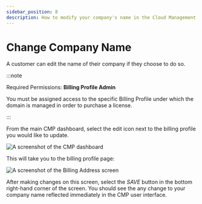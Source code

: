 ```yaml
---
sidebar_position: 8
description: How to modify your company's name in the Cloud Management Platform
---
```


# Change Company Name

A customer can edit the name of their company if they choose to do so.

:::note

Required Permissions: **Billing Profile Admin**

You must be assigned access to the specific Billing Profile under which the domain is managed in order to purchase a license.

:::

From the main CMP dashboard, select the edit icon next to the billing profile you would like to update.

![A screenshot of the CMP dashboard](../../static/img/docs/cmp-dashboard.png)

This will take you to the billing profile page:

![A screenshot of the _Billing Address_ screen](../../static/img/docs/cmp-billing-address-screen.png)

After making changes on this screen, select the _SAVE_ button in the bottom right-hand corner of the screen. You should see the any change to your company name reflected immediately in the CMP user interface.
